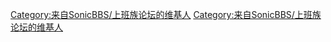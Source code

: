 {{Userbox-2
| border-c = #203C59
| border-s = 3
| id1-c    = #555555
| id1-s    = 14
| id1-fc   = #000000
| id2-c    = #396BA5
| id2-s    = 14
| id2-fc   = #FFFFFF
| info-c   = #D6D6D6
| info-s   = 10
| info-fc  = #000000
| id1      = <span lang="zh" style="font-family: 黑体; ">打倒八尺<span>
| id2      = <span lang="zh" style="font-family: 黑体; ">还我公图</span>
| info     = 这个用户来自SonicBBS/上班族论坛
}}<includeonly>

[[Category:来自SonicBBS/上班族论坛的维基人]]

</includeonly><noinclude>

[[Category:来自SonicBBS/上班族论坛的维基人]]

</noinclude>